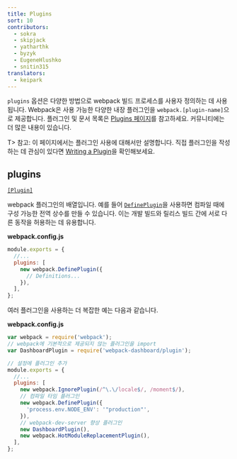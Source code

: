 ```yaml
---
title: Plugins
sort: 10
contributors:
  - sokra
  - skipjack
  - yatharthk
  - byzyk
  - EugeneHlushko
  - snitin315
translators:
  - keipark
---
```


`plugins` 옵션은 다양한 방법으로 webpack 빌드 프로세스를 사용자 정의하는 데 사용됩니다. Webpack은 사용 가능한 다양한 내장 플러그인을 `webpack.[plugin-name]`으로 제공합니다. 플러그인 및 문서 목록은 [Plugins 페이지](/plugins)를 참고하세요. 커뮤니티에는 더 많은 내용이 있습니다.

T> 참고: 이 페이지에서는 플러그인 사용에 대해서만 설명합니다. 직접 플러그인을 작성하는 데 관심이 있다면 [Writing a Plugin](/contribute/writing-a-plugin/)을 확인해보세요.

## plugins

[`[Plugin]`](/plugins/)

webpack 플러그인의 배열입니다. 예를 들어 [`DefinePlugin`](/plugins/define-plugin/)을 사용하면 컴파일 때에 구성 가능한 전역 상수를 만들 수 있습니다. 이는 개발 빌드와 릴리스 빌드 간에 서로 다른 동작을 허용하는 데 유용합니다.

**webpack.config.js**

```js
module.exports = {
  //...
  plugins: [
    new webpack.DefinePlugin({
      // Definitions...
    }),
  ],
};
```

여러 플러그인을 사용하는 더 복잡한 예는 다음과 같습니다.

**webpack.config.js**

```js
var webpack = require('webpack');
// webpack에 기본적으로 제공되지 않는 플러그인을 import
var DashboardPlugin = require('webpack-dashboard/plugin');

// 설정에 플러그인 추가
module.exports = {
  //...
  plugins: [
    new webpack.IgnorePlugin(/^\.\/locale$/, /moment$/),
    // 컴파일 타임 플러그인
    new webpack.DefinePlugin({
      'process.env.NODE_ENV': '"production"',
    }),
    // webpack-dev-server 향상 플러그인
    new DashboardPlugin(),
    new webpack.HotModuleReplacementPlugin(),
  ],
};
```
